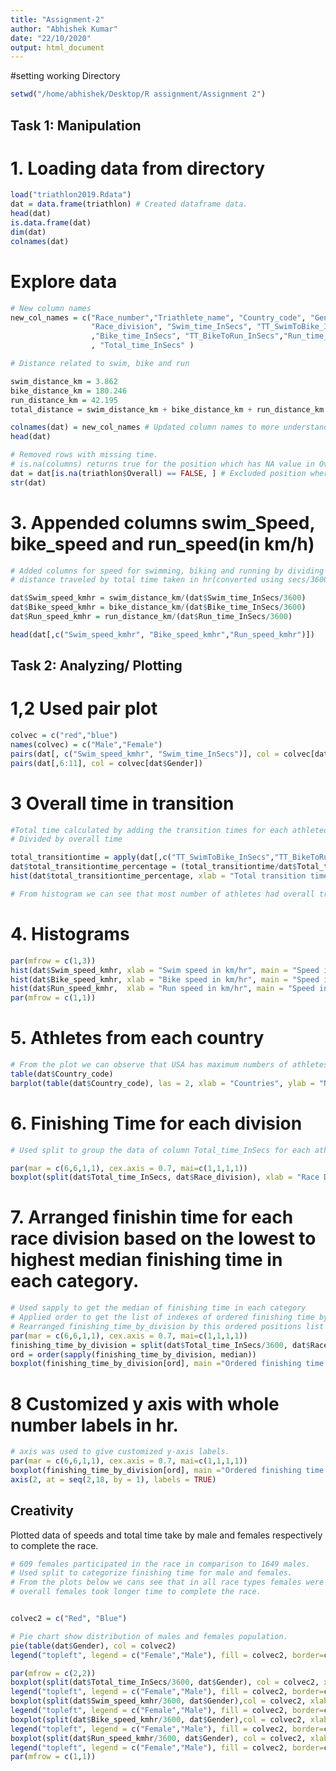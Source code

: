 ```yaml
---
title: "Assignment-2"
author: "Abhishek Kumar"
date: "22/10/2020"
output: html_document
---
```



#setting working Directory
```r
setwd("/home/abhishek/Desktop/R assignment/Assignment 2")
```

## Task 1: Manipulation

# 1. Loading data from directory

```r

load("triathlon2019.Rdata")
dat = data.frame(triathlon) # Created dataframe data.
head(dat)
is.data.frame(dat)
dim(dat)
colnames(dat)

```

#  Explore data
```r

# New column names
new_col_names = c("Race_number","Triathlete_name", "Country_code", "Gender", 
                  "Race_division", "Swim_time_InSecs", "TT_SwimToBike_InSecs"
                  ,"Bike_time_InSecs", "TT_BikeToRun_InSecs","Run_time_InSecs"
                  , "Total_time_InSecs" ) 

# Distance related to swim, bike and run

swim_distance_km = 3.862
bike_distance_km = 180.246
run_distance_km = 42.195
total_distance = swim_distance_km + bike_distance_km + run_distance_km

colnames(dat) = new_col_names # Updated column names to more understandable form.
head(dat)

# Removed rows with missing time.
# is.na(columns) returns true for the position which has NA value in Overall column 
dat = dat[is.na(triathlon$Overall) == FALSE, ] # Excluded position where value is False, which indicates NA
str(dat)
```


# 3. Appended columns swim_Speed, bike_speed and run_speed(in km/h)
```r
# Added columns for speed for swimming, biking and running by dividing the total
# distance traveled by total time taken in hr(converted using secs/3600).

dat$Swim_speed_kmhr = swim_distance_km/(dat$Swim_time_InSecs/3600)
dat$Bike_speed_kmhr = bike_distance_km/(dat$Bike_time_InSecs/3600)
dat$Run_speed_kmhr = run_distance_km/(dat$Run_time_InSecs/3600)

head(dat[,c("Swim_speed_kmhr", "Bike_speed_kmhr","Run_speed_kmhr")])
```

## Task 2: Analyzing/ Plotting

# 1,2 Used pair plot
```r

colvec = c("red","blue")
names(colvec) = c("Male","Female")
pairs(dat[, c("Swim_speed_kmhr", "Swim_time_InSecs")], col = colvec[dat$Gender])
pairs(dat[,6:11], col = colvec[dat$Gender])

```

# 3 Overall time in transition
```r
#Total time calculated by adding the transition times for each athleted and then 
# Divided by overall time

total_transitiontime = apply(dat[,c("TT_SwimToBike_InSecs","TT_BikeToRun_InSecs")], 1, sum)
dat$total_transitiontime_percentage = (total_transitiontime/dat$Total_time_InSecs)*100
hist(dat$total_transitiontime_percentage, xlab = "Total transition time %", main = "TT time percentage for each athletes")

# From histogram we can see that most number of athletes had overall transition time in between 1% and 2%.

```

# 4. Histograms 

```r

par(mfrow = c(1,3))
hist(dat$Swim_speed_kmhr, xlab = "Swim speed in km/hr", main = "Speed in km/hr")
hist(dat$Bike_speed_kmhr, xlab = "Bike speed in km/hr", main = "Speed in km/hr")
hist(dat$Run_speed_kmhr,  xlab = "Run speed in km/hr", main = "Speed in km/hr")
par(mfrow = c(1,1))

```

# 5. Athletes from each country

```r
# From the plot we can observe that USA has maximum numbers of athletes.
table(dat$Country_code)
barplot(table(dat$Country_code), las = 2, xlab = "Countries", ylab = "Number of athletes", cex.names = 0.7)
```


# 6. Finishing Time for each division

```r
# Used split to group the data of column Total_time_InSecs for each athlete by the categorical values in Race_division, and used boxplot to plot finishing time for each categories.

par(mar = c(6,6,1,1), cex.axis = 0.7, mai=c(1,1,1,1))
boxplot(split(dat$Total_time_InSecs, dat$Race_division), xlab = "Race Divisions", ylab = "Finishing Time",main = "Boxplot",  las = 2)

```



# 7.  Arranged finishin time for each race division based on the lowest to highest median finishing time in each category.

```r

# Used sapply to get the median of finishing time in each category
# Applied order to get the list of indexes of ordered finishing time by median.
# Rearranged finishing_time_by_division by this ordered positions list and plotted the data.
par(mar = c(6,6,1,1), cex.axis = 0.7, mai=c(1,1,1,1))
finishing_time_by_division = split(dat$Total_time_InSecs/3600, dat$Race_division)
ord = order(sapply(finishing_time_by_division, median))
boxplot(finishing_time_by_division[ord], main ="Ordered finishing time by Race Division", xlab= "Race-divisions ", ylab = " Finishing Time", las=2)
```


# 8 Customized y axis with whole number labels in hr.

```r
# axis was used to give customized y-axis labels.
par(mar = c(6,6,1,1), cex.axis = 0.7, mai=c(1,1,1,1))
boxplot(finishing_time_by_division[ord], main ="Ordered finishing time by Race Division", xlab= "Race-divisions ", ylab = " Finishing Time", yaxt = "n", las = 2)
axis(2, at = seq(2,18, by = 1), labels = TRUE)

```


## Creativity

Plotted data of speeds and total time take by male and females respectively to complete the race.

```r

# 609 females participated in the race in comparison to 1649 males.
# Used split to categorize finishing time for male and females.
# From the plots below we cans see that in all race types females were slower than the males
# overall females took longer time to complete the race.


colvec2 = c("Red", "Blue")

# Pie chart show distribution of males and females population.
pie(table(dat$Gender), col = colvec2)
legend("topleft", legend = c("Female","Male"), fill = colvec2, border=colvec2, cex =0.4)

par(mfrow = c(2,2))
boxplot(split(dat$Total_time_InSecs/3600, dat$Gender), col = colvec2, xlab = "Gender", ylab = "Finishing Time", main="Boxplot: Gender vs Finishing time", cex = 1)
legend("topleft", legend = c("Female","Male"), fill = colvec2, border=colvec2, cex =0.4)
boxplot(split(dat$Swim_speed_kmhr/3600, dat$Gender),col = colvec2, xlab = "Gender", ylab = "Swim speed", main="Boxplot: Gender vs Swim speed", cex = 1)
legend("topleft", legend = c("Female","Male"), fill = colvec2, border=colvec2, cex =0.4)
boxplot(split(dat$Bike_speed_kmhr/3600, dat$Gender),col = colvec2, xlab = "Gender", ylab = "Bike speed", main="Boxplot: Gender vs Bike speed", cex = 1)
legend("topleft", legend = c("Female","Male"), fill = colvec2, border=colvec2, cex =0.4)
boxplot(split(dat$Run_speed_kmhr/3600, dat$Gender), col = colvec2, xlab = "Gender", ylab = "Run speed", main="Boxplot: Gender vs Run speed", cex = 1)
legend("topleft", legend = c("Female","Male"), fill = colvec2, border=colvec2, cex =0.4)
par(mfrow = c(1,1))

```

